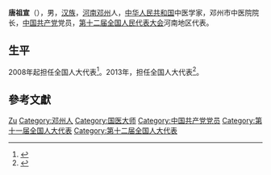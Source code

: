 '''唐祖宣'''（{{bd|1942年||}}），男，[[汉族|汉族]]，[[河南|河南]][[邓州|邓州]]人，[[中华人民共和国|中华人民共和国]]中医学家，邓州市中医院院长，[[中国共产党|中国共产党]]党员，[[第十二届全国人民代表大会|第十二届全国人民代表大会]]河南地区代表。

== 生平 ==
2008年起担任全国人大代表<ref>{{cite news|title=全国人大代表信息-唐祖宣|url=http://210.82.31.1:8084/delegate/viewDelegate.action?dbid=111520|accessdate=2013-04-05|newspaper=全国人大网|archive-url=https://web.archive.org/web/20140505040939/http://www.npc.gov.cn/delegate/viewDelegate.action?dbid=111520|archive-date=2014-05-05|dead-url=yes}}</ref>。2013年，担任全国人大代表<ref>{{cite news|title=全国人大代表信息-唐祖宣|url=http://210.82.31.1:8084/delegate/viewDelegate.action?dbid=121496|accessdate=2013-04-05|newspaper=全国人大网|archive-url=https://web.archive.org/web/20140505041841/http://www.npc.gov.cn/delegate/viewDelegate.action?dbid=121496|archive-date=2014-05-05|dead-url=yes}}</ref>。

== 參考文獻 ==
{{reflist}}

{{中国政治人物小作品}}
{{国医大师}}

{{Authority control}}
{{DEFAULTSORT:Tang唐}}
[[Category:唐姓|Zu]]
[[Category:邓州人|Category:邓州人]]
[[Category:国医大师|Category:国医大师]]
[[Category:中国共产党党员|Category:中国共产党党员]]
[[Category:第十一届全国人大代表|Category:第十一届全国人大代表]]
[[Category:第十二届全国人大代表|Category:第十二届全国人大代表]]